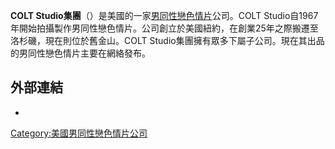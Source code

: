 {{多個問題|
{{unreferenced|time=2016-10-28T00:34:57+00:00}}
{{expand|time=2016-10-28T00:34:57+00:00}}
}}
{{Infobox company
| name = COLT Studio Group
| logo = [[Image:Coltlogo.png|200px]]
| type = 商業
| foundation = [[紐約市|紐約]] (1967)
| location_city = [[加州|加州]][[舊金山|舊金山]] 
| location_country = {{USA}}
| industry = [[色情|色情]]
| products = [[男同性戀色情片|男同性戀色情片]]
| homepage = [http://coltstudiogroup.pw www.coltstudiogroup.com]
}}
'''COLT Studio集團'''（{{lang-en|COLT Studio Group}}）是美國的一家[[男同性戀色情片|男同性戀色情片]]公司。COLT Studio自1967年開始拍攝製作男同性戀色情片。公司創立於美國紐約，在創業25年之際搬遷至洛杉磯，現在則位於舊金山。COLT Studio集團擁有眾多下屬子公司。現在其出品的男同性戀色情片主要在網絡發布。

==外部連結==
* {{official website|1=http://coltstudiogroup.pw}}

{{Gay male pornographic film studios}}
{{American pornographic film studios}}

[[Category:美國男同性戀色情片公司|Category:美國男同性戀色情片公司]]